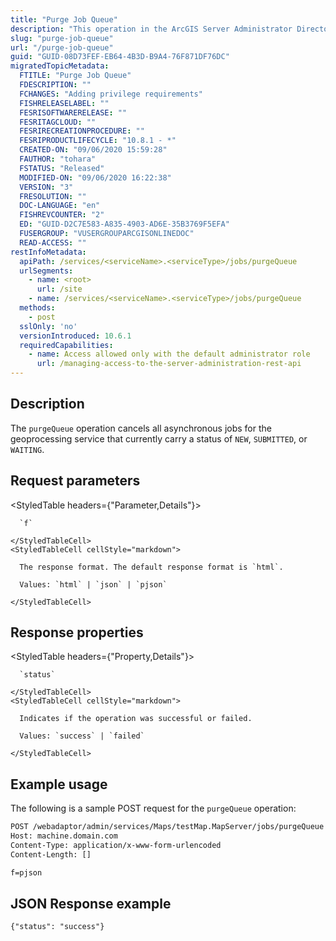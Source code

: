 ```yaml
---
title: "Purge Job Queue"
description: "This operation in the ArcGIS Server Administrator Directory cancels all asynchronous jobs for the geoprocessing service that currently carry a status of NEW or WAITING."
slug: "purge-job-queue"
url: "/purge-job-queue"
guid: "GUID-08D73FEF-EB64-4B3D-B9A4-76F871DF76DC"
migratedTopicMetadata:
  FTITLE: "Purge Job Queue"
  FDESCRIPTION: ""
  FCHANGES: "Adding privilege requirements"
  FISHRELEASELABEL: ""
  FESRISOFTWARERELEASE: ""
  FESRITAGCLOUD: ""
  FESRIRECREATIONPROCEDURE: ""
  FESRIPRODUCTLIFECYCLE: "10.8.1 - *"
  CREATED-ON: "09/06/2020 15:59:28"
  FAUTHOR: "tohara"
  FSTATUS: "Released"
  MODIFIED-ON: "09/06/2020 16:22:38"
  VERSION: "3"
  FRESOLUTION: ""
  DOC-LANGUAGE: "en"
  FISHREVCOUNTER: "2"
  ED: "GUID-D2C7E583-A835-4903-AD6E-35B3769F5EFA"
  FUSERGROUP: "VUSERGROUPARCGISONLINEDOC"
  READ-ACCESS: ""
restInfoMetadata:
  apiPath: /services/<serviceName>.<serviceType>/jobs/purgeQueue
  urlSegments:
    - name: <root>
      url: /site
    - name: /services/<serviceName>.<serviceType>/jobs/purgeQueue
  methods:
    - post
  sslOnly: 'no'
  versionIntroduced: 10.6.1
  requiredCapabilities:
    - name: Access allowed only with the default administrator role
      url: /managing-access-to-the-server-administration-rest-api
---
```


## Description

The `purgeQueue` operation cancels all asynchronous jobs for the geoprocessing service that currently carry a status of `NEW`, `SUBMITTED`, or `WAITING`.


##  Request parameters

<StyledTable headers={"Parameter,Details"}>
  <StyledTableRow>
    <StyledTableCell cellStyle="markdown">

      `f` 

    </StyledTableCell>
    <StyledTableCell cellStyle="markdown">

      The response format. The default response format is `html`.

      Values: `html` | `json` | `pjson`

    </StyledTableCell>
  </StyledTableRow>
</StyledTable>


## Response properties

<StyledTable headers={"Property,Details"}>
  <StyledTableRow>
    <StyledTableCell cellStyle="markdown">

      `status` 

    </StyledTableCell>
    <StyledTableCell cellStyle="markdown">

      Indicates if the operation was successful or failed.

      Values: `success` | `failed`

    </StyledTableCell>
  </StyledTableRow>
</StyledTable>


## Example usage

The following is a sample POST request for the `purgeQueue` operation:

```markdown
POST /webadaptor/admin/services/Maps/testMap.MapServer/jobs/purgeQueue HTTP/1.1
Host: machine.domain.com
Content-Type: application/x-www-form-urlencoded
Content-Length: []

f=pjson
```

## JSON Response example

```other
{"status": "success"}
```